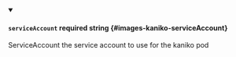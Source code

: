 
<details className="config-field" data-expandable="false" open>
<summary>

#### `serviceAccount` <span className="config-field-required" data-required="false">required</span> <span className="config-field-type">string</span> <span className="config-field-default"></span> <span className="config-field-enum"></span> {#images-kaniko-serviceAccount}

ServiceAccount the service account to use for the kaniko pod

</summary>



</details>
